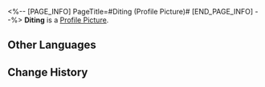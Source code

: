 <%-- [PAGE_INFO]
PageTitle=#Diting (Profile Picture)#
[END_PAGE_INFO] --%>
{{Item Infobox
|title       = Diting
|id          = 202005
|image       = Item Diting.png
|type        = Profile Picture
|invCategory = 
|rarity      = 4
|effect      = A return gift from parting with the Diting.
|description = It only takes three days to analyze the entire archives of the Artisanship Commission and customize its own staff profile pic.
}}
{{Description|''"Master Artisan, I found this in the payroll. It... What's this money for?"''}}
'''Diting''' is a [[Profile Picture]].

==Other Languages==
{{Other Languages
|en   = Diting
|zhs  = 谛听
|zht  = 諦聽
|ja   = 諦聴
|ko   = 경청
|es   = Diting
|fr   = Truffie
|ru   = Дитин
|th   = Diting
|vi   = Diting
|de   = Diting
|id   = Diting
|pt   = Diting
}}

==Change History==
{{Change History|1.0}}